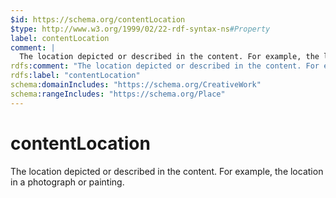 ```yaml
---
$id: https://schema.org/contentLocation
$type: http://www.w3.org/1999/02/22-rdf-syntax-ns#Property
label: contentLocation
comment: |
  The location depicted or described in the content. For example, the location in a photograph or painting.
rdfs:comment: "The location depicted or described in the content. For example, the location in a photograph or painting."
rdfs:label: "contentLocation"
schema:domainIncludes: "https://schema.org/CreativeWork"
schema:rangeIncludes: "https://schema.org/Place"
---
```


# contentLocation

The location depicted or described in the content. For example, the location in a photograph or painting.

